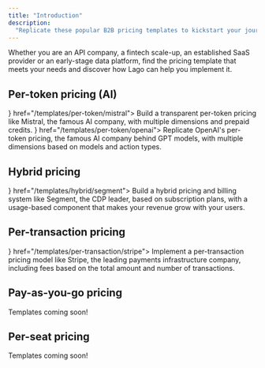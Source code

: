 ```yaml
---
title: "Introduction"
description:
  "Replicate these popular B2B pricing templates to kickstart your journey with Lago."
---
```


Whether you are an API company, a fintech scale-up, an established SaaS provider or an early-stage data platform, find the pricing template that meets your needs and discover how Lago can help you implement it.

## Per-token pricing (AI)

<CardGroup cols={2}>
  <Card title="Mistral.ai" icon={
          <svg width="30px" height="30px" viewBox="0 0 256 233" version="1.1" xmlns="http://www.w3.org/2000/svg" preserveAspectRatio="xMidYMid">
            <g>
                <rect fill="#000000" x="186.181818" y="0" width="46.5454545" height="46.5454545"></rect>
                <rect fill="#F7D046" x="209.454545" y="0" width="46.5454545" height="46.5454545"></rect>
                <rect fill="#000000" x="0" y="0" width="46.5454545" height="46.5454545"></rect>
                <rect fill="#000000" x="0" y="46.5454545" width="46.5454545" height="46.5454545"></rect>
                <rect fill="#000000" x="0" y="93.0909091" width="46.5454545" height="46.5454545"></rect>
                <rect fill="#000000" x="0" y="139.636364" width="46.5454545" height="46.5454545"></rect>
                <rect fill="#000000" x="0" y="186.181818" width="46.5454545" height="46.5454545"></rect>
                <rect fill="#F7D046" x="23.2727273" y="0" width="46.5454545" height="46.5454545"></rect>
                <rect fill="#F2A73B" x="209.454545" y="46.5454545" width="46.5454545" height="46.5454545"></rect>
                <rect fill="#F2A73B" x="23.2727273" y="46.5454545" width="46.5454545" height="46.5454545"></rect>
                <rect fill="#000000" x="139.636364" y="46.5454545" width="46.5454545" height="46.5454545"></rect>
                <rect fill="#F2A73B" x="162.909091" y="46.5454545" width="46.5454545" height="46.5454545"></rect>
                <rect fill="#F2A73B" x="69.8181818" y="46.5454545" width="46.5454545" height="46.5454545"></rect>
                <rect fill="#EE792F" x="116.363636" y="93.0909091" width="46.5454545" height="46.5454545"></rect>
                <rect fill="#EE792F" x="162.909091" y="93.0909091" width="46.5454545" height="46.5454545"></rect>
                <rect fill="#EE792F" x="69.8181818" y="93.0909091" width="46.5454545" height="46.5454545"></rect>
                <rect fill="#000000" x="93.0909091" y="139.636364" width="46.5454545" height="46.5454545"></rect>
                <rect fill="#EB5829" x="116.363636" y="139.636364" width="46.5454545" height="46.5454545"></rect>
                <rect fill="#EE792F" x="209.454545" y="93.0909091" width="46.5454545" height="46.5454545"></rect>
                <rect fill="#EE792F" x="23.2727273" y="93.0909091" width="46.5454545" height="46.5454545"></rect>
                <rect fill="#000000" x="186.181818" y="139.636364" width="46.5454545" height="46.5454545"></rect>
                <rect fill="#EB5829" x="209.454545" y="139.636364" width="46.5454545" height="46.5454545"></rect>
                <rect fill="#000000" x="186.181818" y="186.181818" width="46.5454545" height="46.5454545"></rect>
                <rect fill="#EB5829" x="23.2727273" y="139.636364" width="46.5454545" height="46.5454545"></rect>
                <rect fill="#EA3326" x="209.454545" y="186.181818" width="46.5454545" height="46.5454545"></rect>
                <rect fill="#EA3326" x="23.2727273" y="186.181818" width="46.5454545" height="46.5454545"></rect>
            </g>
        </svg>
        } href="/templates/per-token/mistral">
        Build a transparent per-token pricing like Mistral, the famous AI company, with multiple dimensions and prepaid credits.
      </Card>
  <Card title="OpenAI" icon={
      <svg width="30px" height="30px" viewBox="0 0 512 512" xmlns="http://www.w3.org/2000/svg" fill-rule="evenodd" clip-rule="evenodd" stroke-linejoin="round" stroke-miterlimit="2"><path d="M474.123 209.81c11.525-34.577 7.569-72.423-10.838-103.904-27.696-48.168-83.433-72.94-137.794-61.414a127.14 127.14 0 00-95.475-42.49c-55.564 0-104.936 35.781-122.139 88.593-35.781 7.397-66.574 29.76-84.637 61.414-27.868 48.167-21.503 108.72 15.826 150.007-11.525 34.578-7.569 72.424 10.838 103.733 27.696 48.34 83.433 73.111 137.966 61.585 24.084 27.18 58.833 42.835 95.303 42.663 55.564 0 104.936-35.782 122.139-88.594 35.782-7.397 66.574-29.76 84.465-61.413 28.04-48.168 21.676-108.722-15.654-150.008v-.172zm-39.567-87.218c11.01 19.267 15.139 41.803 11.354 63.65-.688-.516-2.064-1.204-2.924-1.72l-101.152-58.49a16.965 16.965 0 00-16.687 0L206.621 194.5v-50.232l97.883-56.597c45.587-26.32 103.732-10.666 130.052 34.921zm-227.935 104.42l49.888-28.9 49.887 28.9v57.63l-49.887 28.9-49.888-28.9v-57.63zm23.223-191.81c22.364 0 43.867 7.742 61.07 22.02-.688.344-2.064 1.204-3.097 1.72L186.666 117.26c-5.161 2.925-8.258 8.43-8.258 14.45v136.934l-43.523-25.116V130.333c0-52.64 42.491-95.13 95.131-95.302l-.172.172zM52.14 168.697c11.182-19.268 28.557-34.062 49.544-41.803V247.14c0 6.02 3.097 11.354 8.258 14.45l118.354 68.295-43.695 25.288-97.711-56.425c-45.415-26.32-61.07-84.465-34.75-130.052zm26.665 220.71c-11.182-19.095-15.139-41.802-11.354-63.65.688.516 2.064 1.204 2.924 1.72l101.152 58.49a16.965 16.965 0 0016.687 0l118.354-68.467v50.232l-97.883 56.425c-45.587 26.148-103.732 10.665-130.052-34.75h.172zm204.54 87.39c-22.192 0-43.867-7.741-60.898-22.02a62.439 62.439 0 003.097-1.72l101.152-58.317c5.16-2.924 8.429-8.43 8.257-14.45V243.527l43.523 25.116v113.022c0 52.64-42.663 95.303-95.131 95.303v-.172zM461.22 343.303c-11.182 19.267-28.729 34.061-49.544 41.63V264.687c0-6.021-3.097-11.526-8.257-14.45L284.893 181.77l43.523-25.116 97.883 56.424c45.587 26.32 61.07 84.466 34.75 130.053l.172.172z" fill-rule="nonzero"/></svg>
    } href="/templates/per-token/openai">
    Replicate OpenAI's per-token pricing, the famous AI company behind GPT models, with multiple dimensions based on models and action types.
  </Card>
</CardGroup>

## Hybrid pricing
<CardGroup cols={2}>
  <Card title="Segment" icon={<svg width="35" height="35" enable-background="new 0 0 1024 1024" viewBox="0 0 1024 1024" xmlns="http://www.w3.org/2000/svg"><circle cx="512" cy="512" fill="#52bd94" r="512"/><path d="m346.8 654.5c-16 0-29 13-29 29s13 29 29 29 29-13 29-29-13-29-29-29zm319.9-350.5c-16 0-29.1 12.9-29.1 29 0 16 12.9 29.1 29 29.1 16 0 29.1-12.9 29.1-29 0 0 0 0 0-.1 0-16-13-29-29-29zm-210.1 117.2v35.6c0 5.3 4.3 9.7 9.7 9.7h287.4c5.3 0 9.7-4.3 9.7-9.7v-35.6c0-5.3-4.4-9.7-9.7-9.7h-287.4c-5.4.1-9.7 4.4-9.7 9.7zm110.6 164.1v-35.5c0-5.3-4.3-9.7-9.7-9.7h-287.4c-5.3 0-9.7 4.3-9.7 9.7v35.5c0 5.3 4.3 9.7 9.7 9.7h287.4c5.4 0 9.7-4.3 9.7-9.7zm194-47.8c-1.6-2-3.8-3.3-6.4-3.6l-35.3-3.6c-5.2-.6-9.9 3.1-10.6 8.3-14.8 110.2-116.3 187.6-226.5 172.7-15.3-2.1-30.3-5.9-44.7-11.3-4.9-1.9-10.4.4-12.3 5.3l-13.5 32.7c-1 2.4-1 5.1 0 7.5s3 4.4 5.5 5.3c131.9 50.9 280.2-14.8 331.1-146.7 7.4-19.1 12.4-39 15-59.3.3-2.7-.5-5.3-2.3-7.3zm-498.7-81.6c-1.4-2.2-1.8-4.9-1.1-7.4 29-113.3 131.1-192.5 248-192.4 28.6 0 57.1 4.7 84.1 14.2 5 1.6 7.8 7 6.2 12-.1.2-.2.5-.3.7l-12.7 33.2c-1.8 4.9-7.2 7.5-12.1 5.7-21-7.2-43.1-10.8-65.3-10.8-46-.2-90.6 15.5-126.3 44.5-33.5 27.1-57.4 64.2-68.4 105.8-1.1 4.2-4.9 7.2-9.3 7.2-.7.1-1.5.1-2.2 0l-34.6-7.9c-2.6-.8-4.7-2.5-6-4.8z" fill="#fff"/></svg>} href="/templates/hybrid/segment">
  Build a hybrid pricing and billing system like Segment, the CDP leader, based on subscription plans, with a usage-based component that makes your revenue grow with your users.
  </Card>
</CardGroup>

## Per-transaction pricing
<CardGroup cols={2}>
  <Card title="Stripe" icon={<svg width="30" height="30" viewBox="0 0 40 40" fill="none" xmlns="http://www.w3.org/2000/svg">
    <rect width="40" height="40" rx="12" fill="#6772E5"/>
    <path d="M18.5779 15.956C18.5779 15.099 19.2834 14.7692 20.4521 14.7692C22.1276 14.7692 24.2441 15.2748 25.9197 16.1759V11.011C24.0898 10.2857 22.282 10 20.4521 10C15.9764 10 13 12.3297 13 16.22C13 22.2857 21.3779 21.3188 21.3779 23.9343C21.3779 24.9451 20.4961 25.2748 19.2614 25.2748C17.4316 25.2748 15.0945 24.5275 13.2425 23.5166V28.7474C15.2929 29.6265 17.3654 30 19.2614 30C23.8472 30 27 27.7364 27 23.8023C26.978 17.2529 18.5779 18.4176 18.5779 15.956Z" fill="white"/>
    </svg>} href="/templates/per-transaction/stripe">
    Implement a per-transaction pricing model like Stripe, the leading payments infrastructure company, including fees based on the total amount and number of transactions.
  </Card>
</CardGroup>

## Pay-as-you-go pricing
<Info>
  Templates coming soon!
</Info>

## Per-seat pricing

<Info>
  Templates coming soon!
</Info>